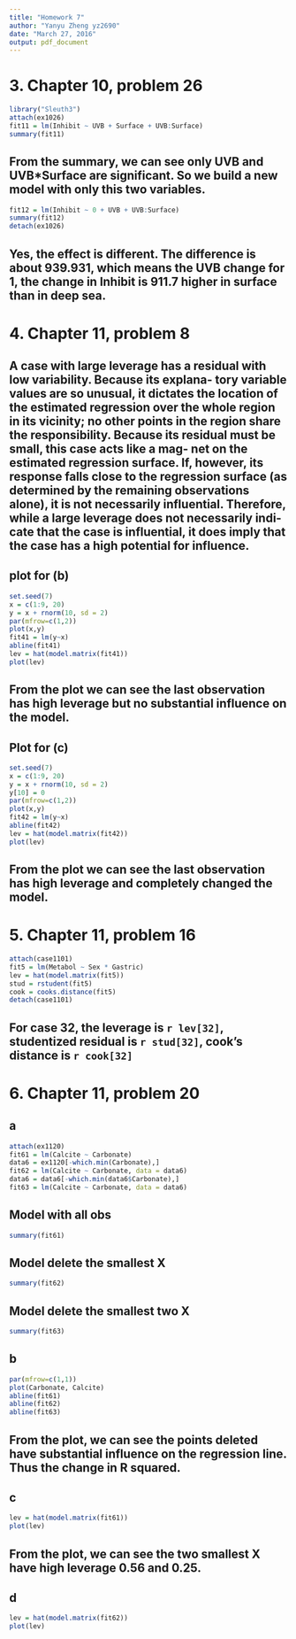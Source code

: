 ```yaml
---
title: "Homework 7"
author: "Yanyu Zheng yz2690"
date: "March 27, 2016"
output: pdf_document
---
```


# 3. Chapter 10, problem 26
```r
library("Sleuth3")
attach(ex1026)
fit11 = lm(Inhibit ~ UVB + Surface + UVB:Surface)
summary(fit11)
```

## From the summary, we can see only UVB and UVB*Surface are significant. So we build a new model with only this two variables.

```r
fit12 = lm(Inhibit ~ 0 + UVB + UVB:Surface)
summary(fit12)
detach(ex1026)
```

## Yes, the effect is different. The difference is about 939.931, which means the UVB change for 1, the change in Inhibit is 911.7 higher in surface than in deep sea. 

# 4. Chapter 11, problem 8

## A case with large leverage has a residual with low variability. Because its explana- tory variable values are so unusual, it dictates the location of the estimated regression over the whole region in its vicinity; no other points in the region share the responsibility. Because its residual must be small, this case acts like a mag- net on the estimated regression surface. If, however, its response falls close to the regression surface (as determined by the remaining observations alone), it is not necessarily influential. Therefore, while a large leverage does not necessarily indi- cate that the case is influential, it does imply that the case has a high potential for influence.

## plot for (b)
```r
set.seed(7)
x = c(1:9, 20)
y = x + rnorm(10, sd = 2)
par(mfrow=c(1,2))
plot(x,y)
fit41 = lm(y~x)
abline(fit41)
lev = hat(model.matrix(fit41))
plot(lev)
```

## From the plot we can see the last observation has high leverage but no substantial influence on the model.

## Plot for (c)

```r
set.seed(7)
x = c(1:9, 20)
y = x + rnorm(10, sd = 2)
y[10] = 0
par(mfrow=c(1,2))
plot(x,y)
fit42 = lm(y~x)
abline(fit42)
lev = hat(model.matrix(fit42))
plot(lev)
```

## From the plot we can see the last observation has high leverage and completely changed the model.

# 5. Chapter 11, problem 16  
```r
attach(case1101)
fit5 = lm(Metabol ~ Sex * Gastric)
lev = hat(model.matrix(fit5))
stud = rstudent(fit5)
cook = cooks.distance(fit5)
detach(case1101)
```

## For case 32, the leverage is `r lev[32]`, studentized residual is `r stud[32]`, cook's distance is `r cook[32]`

# 6. Chapter 11, problem 20

## a

```r
attach(ex1120)
fit61 = lm(Calcite ~ Carbonate)
data6 = ex1120[-which.min(Carbonate),]
fit62 = lm(Calcite ~ Carbonate, data = data6)
data6 = data6[-which.min(data6$Carbonate),]
fit63 = lm(Calcite ~ Carbonate, data = data6)
```

## Model with all obs

```r
summary(fit61)
```

## Model delete the smallest X

```r
summary(fit62)
```

## Model delete the smallest two X

```r
summary(fit63)
```

## b

```r
par(mfrow=c(1,1))
plot(Carbonate, Calcite)
abline(fit61)
abline(fit62)
abline(fit63)
```

## From the plot, we can see the points deleted have substantial influence on the regression line. Thus the change in R squared.

## c
```r
lev = hat(model.matrix(fit61))
plot(lev)
```

## From the plot, we can see the two smallest X have high leverage 0.56 and 0.25.

## d
```r
lev = hat(model.matrix(fit62))
plot(lev)
```

